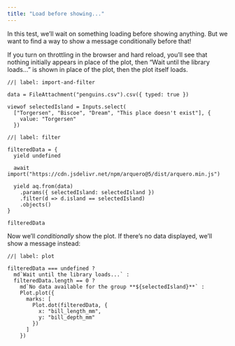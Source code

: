 ```yaml
---
title: "Load before showing..."
---
```


In this test, we'll wait on something loading before showing anything. But we want to find a way to show a message conditionally before that!

If you turn on throttling in the browser and hard reload, you'll see that nothing initially appears in place of the plot, then "Wait until the library loads..." is shown in place of the plot, then the plot itself loads.

```ojs
//| label: import-and-filter

data = FileAttachment("penguins.csv").csv({ typed: true })

viewof selectedIsland = Inputs.select(
  ["Torgersen", "Biscoe", "Dream", "This place doesn't exist"], {
    value: "Torgersen"
  })
```

```ojs
//| label: filter

filteredData = {
  yield undefined

  await import("https://cdn.jsdelivr.net/npm/arquero@5/dist/arquero.min.js")

  yield aq.from(data)
    .params({ selectedIsland: selectedIsland })
    .filter(d => d.island == selectedIsland)
    .objects()
}

filteredData
```

Now we'll _conditionally_ show the plot. If there's no data displayed, we'll show a message instead:

```ojs
//| label: plot

filteredData === undefined ?
  md`Wait until the library loads...` :
  filteredData.length == 0 ?
    md`No data available for the group **${selectedIsland}**` :
    Plot.plot({
      marks: [
        Plot.dot(filteredData, {
          x: "bill_length_mm",
          y: "bill_depth_mm"
        })
      ]
    })
```
